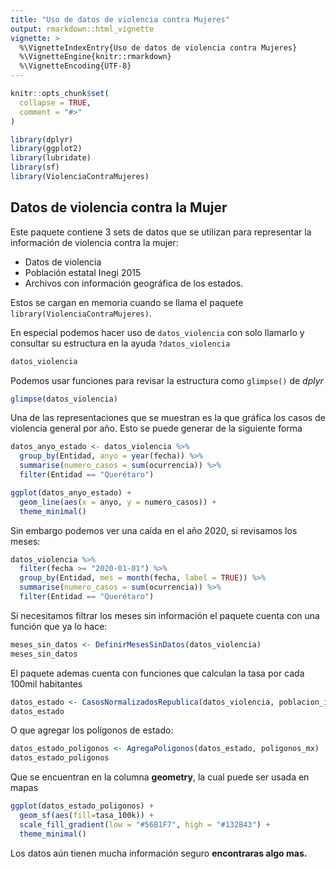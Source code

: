 ```yaml
---
title: "Uso de datos de violencia contra Mujeres"
output: rmarkdown::html_vignette
vignette: >
  %\VignetteIndexEntry{Uso de datos de violencia contra Mujeres}
  %\VignetteEngine{knitr::rmarkdown}
  %\VignetteEncoding{UTF-8}
---
```


```r
knitr::opts_chunk$set(
  collapse = TRUE,
  comment = "#>"
)
```

```r
library(dplyr)
library(ggplot2)
library(lubridate)
library(sf)
library(ViolenciaContraMujeres)
```

## Datos de violencia contra la Mujer

Este paquete contiene 3 sets de datos que se utilizan para representar la información de violencia contra la mujer:

- Datos de violencia
- Población estatal Inegi 2015
- Archivos con información geográfica de los estados.

Estos se cargan en memoria cuando se llama el paquete `library(ViolenciaContraMujeres)`.

En especial podemos hacer uso de `datos_violencia` con solo llamarlo y consultar su estructura en la ayuda `?datos_violencia`

```r
datos_violencia
```

Podemos usar funciones para revisar la estructura como `glimpse()` de *dplyr*

```r
glimpse(datos_violencia)
```

Una de las representaciones que se muestran es la que gráfica los casos de violencia general por año. 
Esto se puede generar de la siguiente forma

```r

datos_anyo_estado <- datos_violencia %>% 
  group_by(Entidad, anyo = year(fecha)) %>% 
  summarise(numero_casos = sum(ocurrencia)) %>% 
  filter(Entidad == "Querétaro")

ggplot(datos_anyo_estado) +
  geom_line(aes(x = anyo, y = numero_casos)) +
  theme_minimal()
```

Sin embargo podemos ver una caída en el año 2020, si revisamos los meses:

```r
datos_violencia %>% 
  filter(fecha >= "2020-01-01") %>% 
  group_by(Entidad, mes = month(fecha, label = TRUE)) %>% 
  summarise(numero_casos = sum(ocurrencia)) %>% 
  filter(Entidad == "Querétaro")
```

Sí necesitamos filtrar los meses sin información el paquete cuenta con una función que ya lo hace:

```r
meses_sin_datos <- DefinirMesesSinDatos(datos_violencia)
meses_sin_datos
```

El paquete ademas cuenta con funciones que calculan la tasa por cada 100mil habitantes

```r
datos_estado <- CasosNormalizadosRepublica(datos_violencia, poblacion_inegi_2015)
datos_estado
```

O que agregar los polígonos de estado:

```r
datos_estado_poligonos <- AgregaPoligonos(datos_estado, poligonos_mx)
datos_estado_poligonos
```

Que se encuentran en la columna **geometry**, la cual puede ser usada en mapas

```r
ggplot(datos_estado_poligonos) +
  geom_sf(aes(fill=tasa_100k)) +
  scale_fill_gradient(low = "#56B1F7", high = "#132B43") +
  theme_minimal()
```

Los datos aún tienen mucha información seguro **encontraras algo mas.**
